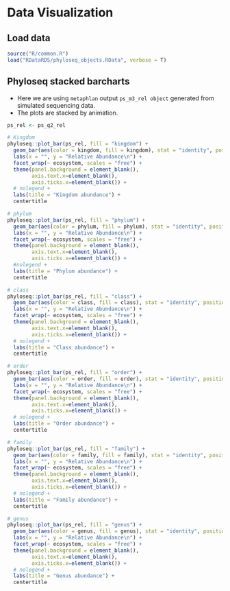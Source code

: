# Data Visualization

## Load data
```r
source("R/common.R")
load("RDataRDS/phyloseq_objects.RData", verbose = T)
```


## Phyloseq stacked barcharts
- Here we are using `metaphlan` output `ps_m3_rel object` generated from simulated sequencing data.
- The plots are stacked by animation.

```r
ps_rel <- ps_q2_rel

# Kingdom
phyloseq::plot_bar(ps_rel, fill = "kingdom") +
  geom_bar(aes(color = kingdom, fill = kingdom), stat = "identity", position = "stack") +
  labs(x = "", y = "Relative Abundance\n") +
  facet_wrap(~ ecosystem, scales = "free") +
  theme(panel.background = element_blank(),
        axis.text.x=element_blank(),
        axis.ticks.x=element_blank()) +
  # nolegend +
  labs(title = "Kingdom abundance") + 
  centertitle 

# phylum
phyloseq::plot_bar(ps_rel, fill = "phylum") +
  geom_bar(aes(color = phylum, fill = phylum), stat = "identity", position = "stack") +
  labs(x = "", y = "Relative Abundance\n") +
  facet_wrap(~ ecosystem, scales = "free") +
  theme(panel.background = element_blank(),
        axis.text.x=element_blank(),
        axis.ticks.x=element_blank()) + 
  #nolegend +
  labs(title = "Phylum abundance") + 
  centertitle

# class
phyloseq::plot_bar(ps_rel, fill = "class") +
  geom_bar(aes(color = class, fill = class), stat = "identity", position = "stack") +
  labs(x = "", y = "Relative Abundance\n") +
  facet_wrap(~ ecosystem, scales = "free") +
  theme(panel.background = element_blank(),
        axis.text.x=element_blank(),
        axis.ticks.x=element_blank()) + 
  # nolegend +
  labs(title = "Class abundance") + 
  centertitle 

# order
phyloseq::plot_bar(ps_rel, fill = "order") +
  geom_bar(aes(color = order, fill = order), stat = "identity", position = "stack") +
  labs(x = "", y = "Relative Abundance\n") +
  facet_wrap(~ ecosystem, scales = "free") +
  theme(panel.background = element_blank(),
        axis.text.x=element_blank(),
        axis.ticks.x=element_blank()) + 
  # nolegend +
  labs(title = "Order abundance") + 
  centertitle

# family    
phyloseq::plot_bar(ps_rel, fill = "family") +
  geom_bar(aes(color = family, fill = family), stat = "identity", position = "stack") +
  labs(x = "", y = "Relative Abundance\n") +
  facet_wrap(~ ecosystem, scales = "free") +
  theme(panel.background = element_blank(),
        axis.text.x=element_blank(),
        axis.ticks.x=element_blank()) + 
  # nolegend +
  labs(title = "Family abundance") + 
  centertitle

# genus   
phyloseq::plot_bar(ps_rel, fill = "genus") +
  geom_bar(aes(color = genus, fill = genus), stat = "identity", position = "stack") +
  labs(x = "", y = "Relative Abundance\n") +
  facet_wrap(~ ecosystem, scales = "free") +
  theme(panel.background = element_blank(),
        axis.text.x=element_blank(),
        axis.ticks.x=element_blank()) + 
  # nolegend +
  labs(title = "Genus abundance") + 
  centertitle
```